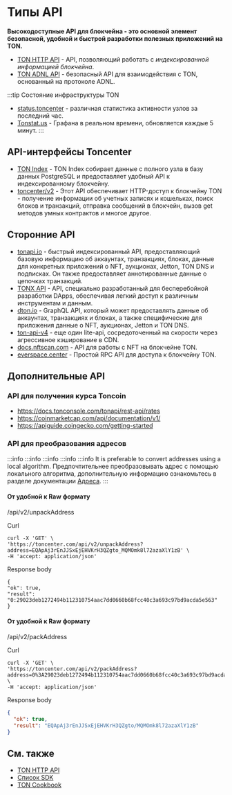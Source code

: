
# Типы API

**Высокодоступные API для блокчейна - это основной элемент безопасной, удобной и быстрой разработки полезных приложений на TON.**

* [TON HTTP API](/v3/guidelines/dapps/apis-sdks/ton-http-apis) - API, позволяющий работать с *индексированной информацией блокчейна*.
* [TON ADNL API](/v3/guidelines/dapps/apis-sdks/ton-adnl-apis) - безопасный API для взаимодействия с TON, основанный на протоколе ADNL.

:::tip Состояние инфраструктуры TON

* [status.toncenter](https://status.toncenter.com/) - различная статистика активности узлов за последний час.
* [Tonstat.us](https://tonstat.us/) - Графана в реальном времени, обновляется каждые 5 минут.
  :::

## API-интерфейсы Toncenter

* [TON Index](https://toncenter.com/api/v3/) - TON Index собирает данные с полного узла в базу данных PostgreSQL и предоставляет удобный API к индексированному блокчейну.
* [toncenter/v2](https://toncenter.com/) - Этот API обеспечивает HTTP-доступ к блокчейну TON - получение информации об учетных записях и кошельках, поиск блоков и транзакций, отправка сообщений в блокчейн, вызов get методов умных контрактов и многое другое.

## Сторонние API

* [tonapi.io](https://docs.tonconsole.com/tonapi) - быстрый индексированный API, предоставляющий базовую информацию об аккаунтах, транзакциях, блоках, данные для конкретных приложений о NFT, аукционах, Jetton, TON DNS и подписках. Он также предоставляет аннотированные данные о цепочках транзакций.
* [TONX API](https://docs.tonxapi.com/) - API, специально разработанный для бесперебойной разработки DApps, обеспечивая легкий доступ к различным инструментам и данным.
* [dton.io](https://dton.io/graphql/) - GraphQL API, который может предоставлять данные об аккаунтах, транзакциях и блоках, а также специфические для приложения данные о NFT, аукционах, Jetton и TON DNS.
* [ton-api-v4](https://mainnet-v4.tonhubapi.com) - еще один lite-api, сосредоточенный на скорости через агрессивное кэширование в CDN.
* [docs.nftscan.com](https://docs.nftscan.com/reference/ton/model/asset-model) - API для работы с NFT на блокчейне TON.
* [everspace.center](https://everspace.center/toncoin) - Простой RPC API для доступа к блокчейну TON.

## Дополнительные API

### API для получения курса Toncoin

* https://docs.tonconsole.com/tonapi/rest-api/rates
* https://coinmarketcap.com/api/documentation/v1/
* https://apiguide.coingecko.com/getting-started

### API для преобразования адресов

:::info
:::info
:::info
:::info
:::info
It is preferable to convert addresses using a local algorithm. Предпочтительнее преобразовывать адрес с помощью локального алгоритма, дополнительную информацию ознакомьтесь в разделе документации [Адреса](/v3/documentation/smart-contracts/addresses).
:::

#### От удобной к Raw формату

/api/v2/unpackAddress

Curl

```curl
curl -X 'GET' \
'https://toncenter.com/api/v2/unpackAddress?address=EQApAj3rEnJJSxEjEHVKrH3QZgto_MQMOmk8l72azaXlY1zB' \
-H 'accept: application/json'
```

Response body

```curl
{
"ok": true,
"result": "0:29023deb1272494b112310754aac7dd0660b68fcc40c3a693c97bd9acda5e563"
}
```

#### От удобной к Raw формату

/api/v2/packAddress

Curl

```curl
curl -X 'GET' \
'https://toncenter.com/api/v2/packAddress?address=0%3A29023deb1272494b112310754aac7dd0660b68fcc40c3a693c97bd9acda5e563' \
-H 'accept: application/json'
```

Response body

```json
{
  "ok": true,
  "result": "EQApAj3rEnJJSxEjEHVKrH3QZgto/MQMOmk8l72azaXlY1zB"
}
```

## См. также

* [TON HTTP API](/v3/guidelines/dapps/apis-sdks/ton-http-apis)
* [Список SDK](/v3/guidelines/dapps/apis-sdks/sdk)
* [TON Cookbook](/v3/guidelines/dapps/cookbook)

<Feedback />
